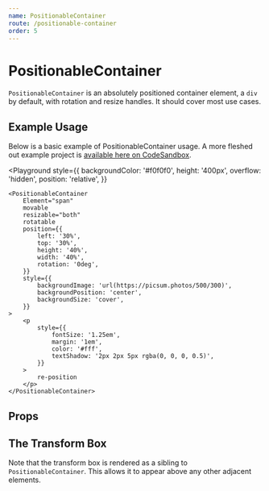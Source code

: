 ```yaml
---
name: PositionableContainer
route: /positionable-container
order: 5
---
```



# PositionableContainer

`PositionableContainer` is an absolutely positioned container element, a `div`
by default, with rotation and resize handles. It should cover most use cases.

## Example Usage

Below is a basic example of PositionableContainer usage. A more fleshed out
example project is [available here on CodeSandbox](https://codesandbox.io/s/wpkw5jyy7).

<Playground
    style={{
        backgroundColor: '#f0f0f0',
        height: '400px',
        overflow: 'hidden',
        position: 'relative',
    }}
>
    <PositionableContainer
        Element="span"
        movable
        resizable="both"
        rotatable
        position={{
            left: '30%',
            top: '30%',
            height: '40%',
            width: '40%',
            rotation: '0deg',
        }}
        style={{
            backgroundImage: 'url(https://picsum.photos/500/300)',
            backgroundPosition: 'center',
            backgroundSize: 'cover',
        }}
    >
        <p
            style={{
                fontSize: '1.25em',
                margin: '1em',
                color: '#fff',
                textShadow: '2px 2px 5px rgba(0, 0, 0, 0.5)',
            }}
        >
            re-position
        </p>
    </PositionableContainer>
</Playground>

## Props

<PropsTable of={PositionableContainer} />

## The Transform Box

Note that the transform box is rendered as a sibling to `PositionableContainer`.
This allows it to appear above any other adjacent elements.
